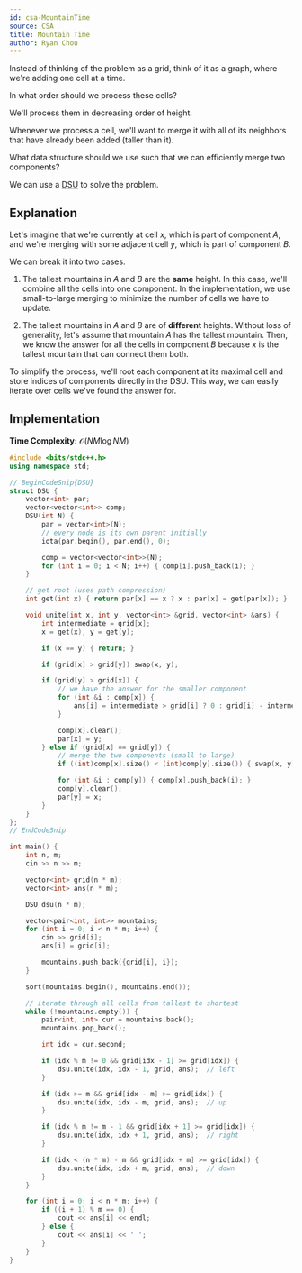 ```yaml
---
id: csa-MountainTime
source: CSA
title: Mountain Time
author: Ryan Chou
---
```


<Spoiler title="Hint 1">

Instead of thinking of the problem as a grid, think of it as a graph, where we're adding one cell at a time.

In what order should we process these cells?

</Spoiler>

<Spoiler title="Answer to Hint 1">

We'll process them in decreasing order of height.

</Spoiler>

<Spoiler title="Hint 2">

Whenever we process a cell, we'll want to merge it with all of its neighbors that have already been added (taller than it).

What data structure should we use such that we can efficiently merge two components?

</Spoiler>

<Spoiler title="Answer to Hint 2">

We can use a [DSU](/gold/dsu) to solve the problem.

</Spoiler>

<Spoiler title="Solution">

## Explanation

Let's imagine that we're currently at cell $x$, which is part of component $A$, and we're merging with some adjacent cell $y$, which is part of component $B$.

We can break it into two cases.

1. The tallest mountains in $A$ and $B$ are the **same** height. In this case, we'll combine all the cells into one component. In the implementation, we use small-to-large merging to minimize the number of cells we have to update.

2. The tallest mountains in $A$ and $B$ are of **different** heights. Without loss of generality, let's assume that mountain $A$ has the tallest mountain. Then, we know the answer for all the cells in component $B$ because $x$ is the tallest mountain that can connect them both.

To simplify the process, we'll root each component at its maximal cell and store indices of components directly in the DSU. This way, we can easily iterate over cells
we've found the answer for.

## Implementation

**Time Complexity:** $\mathcal{O}(NM\log{NM})$

<LanguageSection>
<CPPSection>

```cpp
#include <bits/stdc++.h>
using namespace std;

// BeginCodeSnip{DSU}
struct DSU {
	vector<int> par;
	vector<vector<int>> comp;
	DSU(int N) {
		par = vector<int>(N);
		// every node is its own parent initially
		iota(par.begin(), par.end(), 0);

		comp = vector<vector<int>>(N);
		for (int i = 0; i < N; i++) { comp[i].push_back(i); }
	}

	// get root (uses path compression)
	int get(int x) { return par[x] == x ? x : par[x] = get(par[x]); }

	void unite(int x, int y, vector<int> &grid, vector<int> &ans) {
		int intermediate = grid[x];
		x = get(x), y = get(y);

		if (x == y) { return; }

		if (grid[x] > grid[y]) swap(x, y);

		if (grid[y] > grid[x]) {
			// we have the answer for the smaller component
			for (int &i : comp[x]) {
				ans[i] = intermediate > grid[i] ? 0 : grid[i] - intermediate;
			}

			comp[x].clear();
			par[x] = y;
		} else if (grid[x] == grid[y]) {
			// merge the two components (small to large)
			if ((int)comp[x].size() < (int)comp[y].size()) { swap(x, y); }

			for (int &i : comp[y]) { comp[x].push_back(i); }
			comp[y].clear();
			par[y] = x;
		}
	}
};
// EndCodeSnip

int main() {
	int n, m;
	cin >> n >> m;

	vector<int> grid(n * m);
	vector<int> ans(n * m);

	DSU dsu(n * m);

	vector<pair<int, int>> mountains;
	for (int i = 0; i < n * m; i++) {
		cin >> grid[i];
		ans[i] = grid[i];

		mountains.push_back({grid[i], i});
	}

	sort(mountains.begin(), mountains.end());

	// iterate through all cells from tallest to shortest
	while (!mountains.empty()) {
		pair<int, int> cur = mountains.back();
		mountains.pop_back();

		int idx = cur.second;

		if (idx % m != 0 && grid[idx - 1] >= grid[idx]) {
			dsu.unite(idx, idx - 1, grid, ans);  // left
		}

		if (idx >= m && grid[idx - m] >= grid[idx]) {
			dsu.unite(idx, idx - m, grid, ans);  // up
		}

		if (idx % m != m - 1 && grid[idx + 1] >= grid[idx]) {
			dsu.unite(idx, idx + 1, grid, ans);  // right
		}

		if (idx < (n * m) - m && grid[idx + m] >= grid[idx]) {
			dsu.unite(idx, idx + m, grid, ans);  // down
		}
	}

	for (int i = 0; i < n * m; i++) {
		if ((i + 1) % m == 0) {
			cout << ans[i] << endl;
		} else {
			cout << ans[i] << ' ';
		}
	}
}
```

</CPPSection>
</LanguageSection>

</Spoiler>
